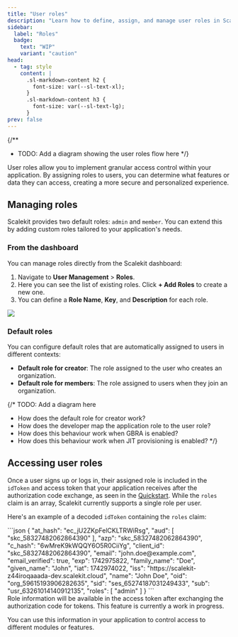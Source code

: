 ```yaml
---
title: "User roles"
description: "Learn how to define, assign, and manage user roles in Scalekit for granular access control."
sidebar:
  label: "Roles"
  badge:
    text: "WIP"
    variant: "caution"
head:
  - tag: style
    content: |
      .sl-markdown-content h2 {
        font-size: var(--sl-text-xl);
      }
      .sl-markdown-content h3 {
        font-size: var(--sl-text-lg);
      }
prev: false
---
```


{/**
 * TODO: Add a diagram showing the user roles flow here
 */}




User roles allow you to implement granular access control within your application. By assigning roles to users, you can determine what features or data they can access, creating a more secure and personalized experience.

## Managing roles

Scalekit provides two default roles: `admin` and `member`. You can extend this by adding custom roles tailored to your application's needs.

### From the dashboard

You can manage roles directly from the Scalekit dashboard:

1.  Navigate to **User Management** > **Roles**.
2.  Here you can see the list of existing roles. Click **+ Add Roles** to create a new one.
3.  You can define a **Role Name**, **Key**, and **Description** for each role.

![](@/assets/docs/fsa/user-management/1-roles.png)

### Default roles

You can configure default roles that are automatically assigned to users in different contexts:
- **Default role for creator**: The role assigned to the user who creates an organization.
- **Default role for members**: The role assigned to users when they join an organization.

{/* TODO: Add a diagram here
* How does the default role for creator work?
* How does the developer map the application role to the user role?
* How does this behaviour work when GBRA is enabled?
* How does this behaviour work when JIT provisioning is enabled?
*/}

## Accessing user roles


Once a user signs up or logs in, their assigned role is included in the `idToken` and access token that your application receives after the authorization code exchange, as seen in the [Quickstart](/fsa/quickstart/). While the `roles` claim is an array, Scalekit currently supports a single role per user.

Here's an example of a decoded `idToken` containing the `roles` claim:

<Tabs>
<TabItem label="ID Token (decoded)" value="idToken">
```json
{
  "at_hash": "ec_jU2ZKpFelCKLTRWiRsg",
  "aud": [
    "skc_58327482062864390"
  ],
  "azp": "skc_58327482062864390",
  "c_hash": "6wMreK9kWQQY6O5R0CiiYg",
  "client_id": "skc_58327482062864390",
  "email": "john.doe@example.com",
  "email_verified": true,
  "exp": 1742975822,
  "family_name": "Doe",
  "given_name": "John",
  "iat": 1742974022,
  "iss": "https://scalekit-z44iroqaaada-dev.scalekit.cloud",
  "name": "John Doe",
  "oid": "org_59615193906282635",
  "sid": "ses_65274187031249433",
  "sub": "usr_63261014140912135",
  "roles": [
    "admin"
  ]
}
```
</TabItem>
</Tabs>

<Aside type="note">
  Role information will be available in the access token after exchanging the authorization code for tokens. This feature is currently a work in progress.
</Aside>


You can use this information in your application to control access to different modules or features.